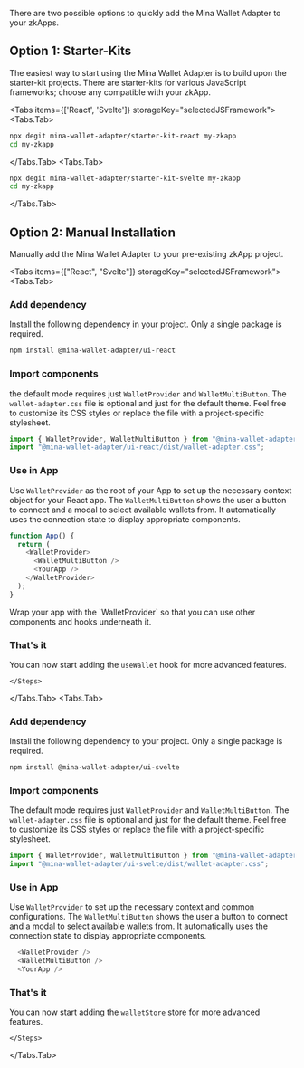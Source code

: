 
There are two possible options to quickly add the Mina Wallet Adapter to your zkApps.

## Option 1: Starter-Kits

The easiest way to start using the Mina Wallet Adapter is to build upon the starter-kit projects. There are starter-kits for various JavaScript frameworks; choose any compatible with your zkApp.

<Tabs items={['React', 'Svelte']} storageKey="selectedJSFramework">
  <Tabs.Tab>

```bash
npx degit mina-wallet-adapter/starter-kit-react my-zkapp
cd my-zkapp
```

  </Tabs.Tab>
  <Tabs.Tab>

```bash
npx degit mina-wallet-adapter/starter-kit-svelte my-zkapp
cd my-zkapp
```

  </Tabs.Tab>
</Tabs>

## Option 2: Manual Installation

Manually add the Mina Wallet Adapter to your pre-existing zkApp project.

<Tabs items={["React", "Svelte"]} storageKey="selectedJSFramework">
  <Tabs.Tab>
    <Steps>

### Add dependency

Install the following dependency in your project. Only a single package is required.

```bash npm2yarn
npm install @mina-wallet-adapter/ui-react
```

### Import components

the default mode requires just `WalletProvider` and `WalletMultiButton`. The `wallet-adapter.css` file is optional and just for the default theme. Feel free to customize its CSS styles or replace the file with a project-specific stylesheet.

```js filename="App.tsx"
import { WalletProvider, WalletMultiButton } from "@mina-wallet-adapter/ui-react";
import "@mina-wallet-adapter/ui-react/dist/wallet-adapter.css";
```

### Use in App

Use `WalletProvider` as the root of your App to set up the necessary context object for your React app.
The `WalletMultiButton` shows the user a button to connect and a modal to select available wallets from. It automatically uses the connection state to display appropriate components.

```js filename="App.tsx" {3,4,6}
function App() {
  return (
    <WalletProvider>
      <WalletMultiButton />
      <YourApp />
    </WalletProvider>
  );
}
```

<Callout type="info">
  Wrap your app with the `WalletProvider` so that you can use other components and hooks underneath it.
</Callout>

### That's it

You can now start adding the `useWallet` hook for more advanced features.

    </Steps>

  </Tabs.Tab>
  <Tabs.Tab>
    <Steps>

### Add dependency

Install the following dependency to your project. Only a single package is required.

```bash npm2yarn
npm install @mina-wallet-adapter/ui-svelte
```

### Import components

The default mode requires just `WalletProvider` and `WalletMultiButton`. The `wallet-adapter.css` file is optional and just for the default theme. Feel free to customize its CSS styles or replace the file with a project-specific stylesheet.

```js filename="+page.svelte"
import { WalletProvider, WalletMultiButton } from "@mina-wallet-adapter/ui-svelte";
import "@mina-wallet-adapter/ui-svelte/dist/wallet-adapter.css";
```

### Use in App

Use `WalletProvider` to set up the necessary context and common configurations.
The `WalletMultiButton` shows the user a button to connect and a modal to select available wallets from. It automatically uses the connection state to display appropriate components.

```js {1,2} filename="+page.svelte"
  <WalletProvider />
  <WalletMultiButton />
  <YourApp />
```

### That's it

You can now start adding the `walletStore` store for more advanced features.

    </Steps>

  </Tabs.Tab>
</Tabs>
